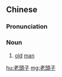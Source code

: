 {{also|老头子}}
==Chinese==
{{zh-forms|s=老头子|type=21}}

===Pronunciation===
{{zh-pron
|m=lǎotóuzi
|cat=n
}}

===Noun===
{{zh-noun}}

# [[old]] [[man]]

[[hu:老頭子]]
[[mg:老頭子]]
